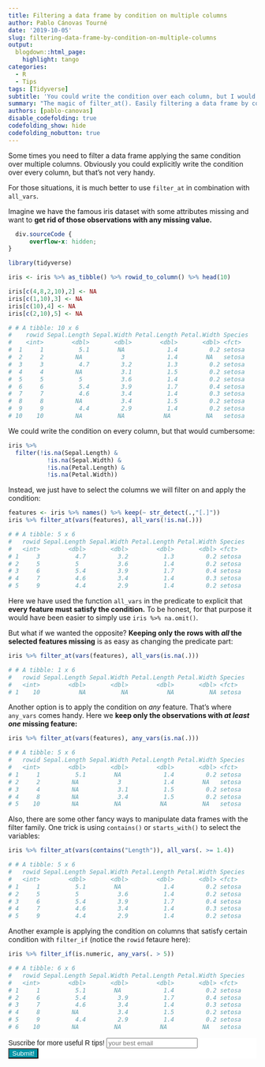 ```yaml
---
title: Filtering a data frame by condition on multiple columns
author: Pablo Cánovas Tourné
date: '2019-10-05'
slug: filtering-data-frame-by-condition-on-multiple-columns
output:
  blogdown::html_page:
    highlight: tango
categories:
  - R
  - Tips
tags: [Tidyverse]
subtitle: 'You could write the condition over each column, but I would like to see you dealing with 100+ features'
summary: "The magic of filter_at(). Easily filtering a data frame by condition on multiple columns with R"
authors: [pablo-canovas]
disable_codefolding: true
codefolding_show: hide
codefolding_nobutton: true
---
```


Some times you need to filter a data frame applying the same condition over multiple columns. Obviously you could explicitly write the condition over every column, but that's not very handy. 

For those situations, it is much better to use ```filter_at``` in combination with ```all_vars```.

Imagine we have the famous iris dataset with some attributes missing and want to **get rid of those observations with any missing value.**


```css
  div.sourceCode {
      overflow-x: hidden;
}
```

```r
library(tidyverse)

iris <- iris %>% as_tibble() %>% rowid_to_column() %>% head(10) 

iris[c(4,8,2,10),2] <- NA
iris[c(1,10),3] <- NA
iris[c(10),4] <- NA
iris[c(2,10),5] <- NA
```


```r
# # A tibble: 10 x 6
#    rowid Sepal.Length Sepal.Width Petal.Length Petal.Width Species
#    <int>        <dbl>       <dbl>        <dbl>       <dbl> <fct>  
#  1     1          5.1        NA            1.4         0.2 setosa 
#  2     2         NA           3            1.4        NA   setosa 
#  3     3          4.7         3.2          1.3         0.2 setosa 
#  4     4         NA           3.1          1.5         0.2 setosa 
#  5     5          5           3.6          1.4         0.2 setosa 
#  6     6          5.4         3.9          1.7         0.4 setosa 
#  7     7          4.6         3.4          1.4         0.3 setosa 
#  8     8         NA           3.4          1.5         0.2 setosa 
#  9     9          4.4         2.9          1.4         0.2 setosa 
# 10    10         NA          NA           NA          NA   setosa 
```

We could write the condition on every column, but that would cumbersome:

```r
iris %>%
  filter(!is.na(Sepal.Length) & 
           !is.na(Sepal.Width) &
           !is.na(Petal.Length) &
           !is.na(Petal.Width))
```

Instead, we just have to select the columns we will filter on and apply the condition:

```r
features <- iris %>% names() %>% keep(~ str_detect(.,"[.]"))
iris %>% filter_at(vars(features), all_vars(!is.na(.)))
```
```r
# # A tibble: 5 x 6
#   rowid Sepal.Length Sepal.Width Petal.Length Petal.Width Species
#   <int>        <dbl>       <dbl>        <dbl>       <dbl> <fct>  
# 1     3          4.7         3.2          1.3         0.2 setosa 
# 2     5          5           3.6          1.4         0.2 setosa 
# 3     6          5.4         3.9          1.7         0.4 setosa 
# 4     7          4.6         3.4          1.4         0.3 setosa 
# 5     9          4.4         2.9          1.4         0.2 setosa 
```

Here we have used the function ```all_vars``` in the predicate to explicit that 
**every feature must satisfy the condition.**
To be honest, for that purpose it would have been easier to simply use ```iris %>% na.omit()```.

But what if we wanted the opposite? **Keeping only the rows with *all* the selected features missing** is as easy as changing the predicate part:

```r
iris %>% filter_at(vars(features), all_vars(is.na(.)))

# # A tibble: 1 x 6
#   rowid Sepal.Length Sepal.Width Petal.Length Petal.Width Species
#   <int>        <dbl>       <dbl>        <dbl>       <dbl> <fct>  
# 1    10           NA          NA           NA          NA setosa 
```

Another option is to apply the condition on *any* feature. That's where ```any_vars``` comes handy. Here we **keep only the observations with *at least one* missing feature:**

```r
iris %>% filter_at(vars(features), any_vars(is.na(.)))

# # A tibble: 5 x 6
#   rowid Sepal.Length Sepal.Width Petal.Length Petal.Width Species
#   <int>        <dbl>       <dbl>        <dbl>       <dbl> <fct>  
# 1     1          5.1        NA            1.4         0.2 setosa 
# 2     2         NA           3            1.4        NA   setosa 
# 3     4         NA           3.1          1.5         0.2 setosa 
# 4     8         NA           3.4          1.5         0.2 setosa 
# 5    10         NA          NA           NA          NA   setosa 
```

Also, there are some other fancy ways to manipulate data frames with the filter family. One trick is using ```contains()``` or ```starts_with()``` to select the variables:

```r
iris %>% filter_at(vars(contains("Length")), all_vars(. >= 1.4))

# # A tibble: 5 x 6
#   rowid Sepal.Length Sepal.Width Petal.Length Petal.Width Species
#   <int>        <dbl>       <dbl>        <dbl>       <dbl> <fct>  
# 1     1          5.1        NA            1.4         0.2 setosa 
# 2     5          5           3.6          1.4         0.2 setosa 
# 3     6          5.4         3.9          1.7         0.4 setosa 
# 4     7          4.6         3.4          1.4         0.3 setosa 
# 5     9          4.4         2.9          1.4         0.2 setosa 
```

Another example is applying the condition on columns that satisfy certain condition with ```filter_if``` (notice the ```rowid``` fetaure here):

```r
iris %>% filter_if(is.numeric, any_vars(. > 5))

# # A tibble: 6 x 6
#   rowid Sepal.Length Sepal.Width Petal.Length Petal.Width Species
#   <int>        <dbl>       <dbl>        <dbl>       <dbl> <fct>  
# 1     1          5.1        NA            1.4         0.2 setosa 
# 2     6          5.4         3.9          1.7         0.4 setosa 
# 3     7          4.6         3.4          1.4         0.3 setosa 
# 4     8         NA           3.4          1.5         0.2 setosa 
# 5     9          4.4         2.9          1.4         0.2 setosa 
# 6    10         NA          NA           NA          NA   setosa 
```



```{=html}
<!-- Begin Mailchimp Signup Form -->
<link href="//cdn-images.mailchimp.com/embedcode/horizontal-slim-10_7.css" rel="stylesheet" type="text/css">
<link rel="stylesheet" type="text/css" href="https://csshake.surge.sh/csshake.min.css">
<style type="text/css">
	#mc_embed_signup{background:#fff; clear:left; font:14px Helvetica,Arial,sans-serif; width:100%;}
	 #mc_embed_signup .button {
  background-color: #0294A5; /* Green */
  color: white;
  transition-duration: 0.4s;
}
#mc_embed_signup .button:hover {
  background-color: #379392 !important; 
}

</style>
<div id="mc_embed_signup">
<form action="https://typethepipe.us4.list-manage.com/subscribe/post?u=91551f7ed29389a0de4f47665&amp;id=d95c503a48" method="post" id="mc-embedded-subscribe-form" name="mc-embedded-subscribe-form" class="validate" target="_blank" novalidate>
 <div id="mc_embed_signup_scroll">
	<label for="mce-EMAIL"> Suscribe for more useful R tips!</label>
	<input type="email" value="" name="EMAIL" class="email" id="mce-EMAIL" placeholder="your best email" required>
    <!-- real people should not fill this in and expect good things - do not remove this or risk form bot signups-->
    <div style="position: absolute; left: -5000px;" aria-hidden="true"><input type="text" name="b_91551f7ed29389a0de4f47665_d95c503a48" tabindex="-1" value=""></div>
    <div class="clear"><input type="submit" value="Submit!" name="subscribe" id="mc-embedded-subscribe" class="button"></div>
    </div>
</form>
</div>

<!--End mc_embed_signup-->
```
